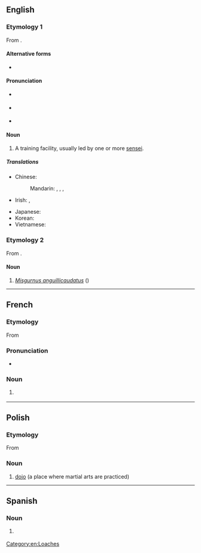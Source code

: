{{also|dōjō}}
==English==

===Etymology 1===
{{wikipedia}}
From {{bor|en|ja|道場|tr=dōjō}}.

====Alternative forms====
* {{l|en|dōjō}}

====Pronunciation====
* {{a|UK}} {{IPA|/ˈdəʊdʒəʊ/|[ˈdəʊ̯d͡ʒəʊ̯]|lang=en}}
* {{a|US}} {{IPA|/ˈdoʊˌdʒoʊ/|[ˈdoʊ̯ˌd͡ʒoʊ̯]|lang=en}}
* {{rhymes|əʊdʒəʊ|lang=en}}

====Noun====
{{en-noun|s|dojo}}

# {{lb|en|martial arts}} A training facility, usually led by one or more [[sensei]].

=====Translations=====
{{trans-top|martial arts training facility}}
* Chinese:
*: Mandarin: {{t|cmn|武術館}}, {{t|cmn|武术馆|tr=wǔshùguǎn}}, {{t|cmn|武館}}, {{t|cmn|武馆|tr=wǔguǎn}}
* Irish: {{t|ga|seomra oiliúna|m}}, {{t|ga|dojo|m}}
{{trans-mid}}
* Japanese: {{t|ja|道場|tr=''dōjō'' どうじょう}}
* Korean: {{t+|ko|도장}}
* Vietnamese: {{t-needed|vi}}
{{trans-bottom}}

===Etymology 2===
From {{bor|en|ja|ドジョウ|tr=dojō}}.

====Noun====
{{en-noun|?}}

# ''[[Misgurnus anguillicaudatus]]'' ({{vern|dojo loach}})

----

==French==
{{wikipedia|lang=fr}}

===Etymology===
From {{etyl|ja|fr}} {{m|ja|道場|tr=dōjō||place of the way}}

===Pronunciation===
* {{fr-IPA|dôjo}}

===Noun===
{{fr-noun|m}}

# {{lb|fr|martial arts}} {{l|en|dojo}}

----

==Polish==

===Etymology===
From {{etyl|ja|pl}} {{m|ja|道場|tr=dōjō||place of the way|sc=Jpan}}

===Noun===
{{head|pl|noun|g=n|indeclinable}}

# [[#English|dojo]] (a place where martial arts are practiced)
----
==Spanish==

===Noun===
{{es-noun|m}}

# {{lb|es|martial arts}} {{l|en|dojo}}

[[Category:en:Loaches]]